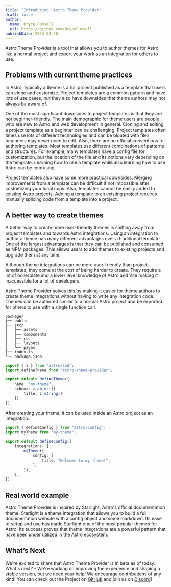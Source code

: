 ```yaml
---
title: "Introducing: Astro Theme Provider"
draft: false
author:
  name: Bryce Russell
  url: https://github.com/BryceRussell
publishDate: 2024-04-30
---
```



Astro Theme Provider is a tool that allows you to author themes for Astro like a normal project and export your work as an integration for others to use. 

## Problems with current theme practices

In Astro, typically a theme is a full project published as a template that users can clone and customize. Project templates are a common pattern and have lots of use cases, but they also have downsides that theme authors may not always be aware of. 

One of the most significant downsides to project templates is that they are not beginner-friendly. The main demographic for theme users are people who are new to Astro and web development in general. Cloning and editing a project template as a beginner can be challenging. Project templates often times use lots of different technologies and can be bloated with files beginners may never need to edit. Also, there are no official conventions for authoring templates. Most templates use different combinations of patterns and structures. For example, many templates have a config file for customization, but the location of the file and its options vary depending on the template. Learning how to use a template while also learning how to use Astro can be confusing.

Project templates also have some more practical downsides. Merging improvements from a template can be difficult if not impossible after customizing your local copy. Also, templates cannot be easily added to existing Astro projects. Adding a template to an existing project requires manually splicing code from a template into a project.

## A better way to create themes

A better way to create more user-friendly themes is shifting away from project templates and towards Astro integrations. Using an integration to author a theme has many different advantages over a traditional template. One of the largest advantages is that they can be published and consumed as NPM packages. This allows users to add themes to existing projects and upgrade them at any time.

Although theme integrations can be more user-friendly than project templates, they come at the cost of being harder to create. They require a lot of boilerplate and a lower level knowledge of Astro and Vite making it inaccessible for a lot of developers.

Astro Theme Provider solves this by making it easier for theme authors to create theme integrations without having to write any integration code. Themes can be authored similar to a normal Astro project and be exported for others to use with a single function call.

```
package/
├── public
├── src/
│   ├── assets
│   ├── components
│   ├── css
│   ├── layouts
│   └── pages
├── index.ts
└── package.json
```

```ts title="package/index.ts"
import { z } from 'astro/zod'; 
import defineTheme from 'astro-theme-provider';

export default defineTheme({
    name: "my-theme",
    schema: z.object({
        title: z.string()
    })
})
```

After creating your theme, it can be used inside an Astro project as an integration:

```ts
import { defineConfig } from "astro/config";
import myTheme from "my-theme";

export default defineConfig({
    integrations: [
        myTheme({
            config: {
                title: "Welcome to my theme!",
            },
        }),
    ],
});
```

## Real world example

Astro Theme Provider is inspired by Starlight, Astro's official documentation theme. Starlight is a theme integration that allows you to build a full documentation website with a config object and some markdown. Its ease of setup and use has made Starlight one of the most popular themes for Astro. Its success proves that theme integrations are a powerful pattern that have been under utilized in the Astro ecosystem.

## What’s Next

We're excited to share that Astro Theme Provider is in beta as of today. What's next? - We're working on improving the experience and shaping a stable version, but we need your help! We encourage contributions of any kind! You can check out the Project on [GitHub](https://github.com/astrolicious/astro-theme-provider) and join us on [Discord](https://chat.astrolicious.dev)!
